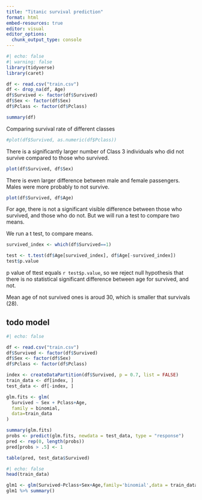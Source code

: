 ```yaml
---
title: "Titanic survival prediction"
format: html
embed-resources: true
editor: visual
editor_options: 
  chunk_output_type: console
---
```


```r
#| echo: false
#| warning: false
library(tidyverse)
library(caret)
```

```r
df <- read.csv("train.csv")
df <- drop_na(df, Age)
df$Survived <- factor(df$Survived)
df$Sex <- factor(df$Sex)
df$Pclass <- factor(df$Pclass)
```

```r
summary(df)
```

Comparing survival rate of different classes
```r
#plot(df$Survived, as.numeric(df$Pclass))
```
There is a significantly larger number of Class 3 individuals who did not survive compared to those who survived.
```r
plot(df$Survived, df$Sex)
```
There is even larger difference between male and female passengers. Males were more probably to not survive.
```r
plot(df$Survived, df$Age)
```
For age, there is not a significant visible difference between those who survived, and those who do not. But we will run a test to compare two means.

We run a t test, to compare means.
```r

survived_index <- which(df$Survived==1)

test <- t.test(df$Age[survived_index], df$Age[-survived_index])
test$p.value
```
p value of ttest equals `r test$p.value`, so we reject null hypothesis that there is no statistical significant difference between age for survived, and not.

Mean age of not survived ones is aroud 30, which is smaller that survivals (28).





## todo model
```r
#| echo: false

df <- read.csv("train.csv")
df$Survived <- factor(df$Survived)
df$Sex <- factor(df$Sex)
df$Pclass <- factor(df$Pclass)

index <- createDataPartition(df$Survived, p = 0.7, list = FALSE)
train_data <- df[index, ]
test_data <- df[-index, ]

glm.fits <- glm(
  Survived ~ Sex + Pclass+Age, 
  family = binomial,
  data=train_data
)

summary(glm.fits)
probs <- predict(glm.fits, newdata = test_data, type = "response")
pred <- rep(0, length(probs))
pred[probs > .5] <- 1

table(pred, test_data$Survived)
```

```r
#| echo: false
head(train_data)

glm1 <- glm(Survived~Pclass+Sex+Age,family='binomial',data = train_data)
glm1 %>% summary()


```



